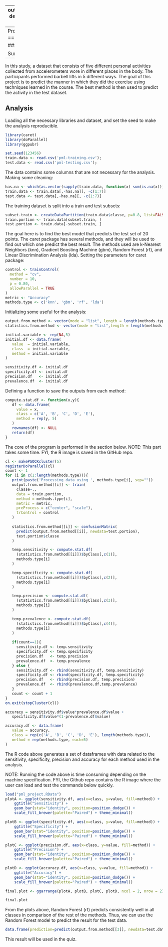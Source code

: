
---
output:
  html_document: default
  pdf_document: default
---
Project Assignment
==================

### **Author**: A. Lam

Summary
-------

In this study, a dataset that consists of five different personal activities collected from accelerometers wore in different 
places in the body. The participants performed barbell lifts in 5 different ways. The goal of this project is to predict the 
manner in which they did the exercise using techniques learned in the course.  The best method is then used to predict the 
activity in the test dataset.

Analysis
--------

Loading all the necessary libraries and dataset, and set the seed to make 
the analysis reproducible.

```r
library(caret)
library(doParallel)
library(ggpubr)

set.seed(123456)
train.data <- read.csv('pml-training.csv');
test.data <- read.csv('pml-testing.csv');
```

The data contains some columns that are not necessary for the analysis. 
Making some cleaning:

```r
has.na <- which(as.vector(sapply(train.data, function(x) sum(is.na(x))))!=0)
train.data <- train.data[,-has.na][, -c(1:7)]
test.data <- test.data[,-has.na][, -c(1:7)] 
```

The training dataset is split into a train and test subsets:

```r
subset.train <- createDataPartition(train.data$classe, p=0.8, list=FALSE)
train.portion <- train.data[subset.train, ]
test.portion <- train.data[-subset.train, ]
```

The goal here is to find the best model that predicts the test set of 20 points. 
The caret package has several methods, and they will be used to find out which one 
predict the best result. The methods used are k-Nearest Neighbors (knn), 
Gradient Boosting Machine (gbm), Random Forest (rf), and Linear Discrimination Analysis
(lda). Setting the parameters for caret package:

```r
control <- trainControl(
  method = "cv",
  number = 10,
  p = 0.80,
  allowParallel = TRUE
)
metric <- "Accuracy"
methods.type <- c('knn', 'gbm', 'rf', 'lda')
```

Initializing some useful for the analysis:

```r
output.from.method <- vector(mode = "list", length = length(methods.type))
statistics.from.method <- vector(mode = "list",length = length(methods.type))

initial.variable <- rep(NA,5)
initial.df <- data.frame(
   value  = initial.variable,
   class  = initial.variable,
   method = initial.variable
)

sensitivity.df <- initial.df
specificity.df <- initial.df
precision.df   <- initial.df
prevalence.df  <- initial.df

```

Defining a function to save the outputs from each method:

```r
compute.stat.df <- function(x,y){
   df <- data.frame(
     value = x,
     class = c('A', 'B', 'C', 'D', 'E'),
     method = rep(y, 5)
   )
   rownames(df) <- NULL
   return(df)
}
``` 

The core of the program is performed in the section below.
NOTE: This part takes some time. FYI, the R image is saved in the GitHub
repo.

```r
cl <- makePSOCKcluster(5)
registerDoParallel(cl)
count <- 1
for (i in c(1:length(methods.type))){
   print(paste('Processing data using ', methods.type[i], sep=""))
   output.from.method[[i]] <- train(
     classe~.,
     data = train.portion,
     method = methods.type[i],
     metric = metric,
     preProcess = c("center", "scale"),
     trControl = control
   )
   
   statistics.from.method[[i]] <- confusionMatrix(
     predict(output.from.method[[i]], newdata=test.portion),
     test.portion$classe
   )

   temp.sensitivity <- compute.stat.df(
     (statistics.from.method[[i]])$byClass[,c(1)],
     methods.type[i]
   )

   temp.specificity <- compute.stat.df(
     (statistics.from.method[[i]])$byClass[,c(2)],
     methods.type[i]
   )

   temp.precision <- compute.stat.df(
     (statistics.from.method[[i]])$byClass[,c(3)],
     methods.type[i]
   )

   temp.prevalence <- compute.stat.df(
     (statistics.from.method[[i]])$byClass[,c(4)],
     methods.type[i]
   )
   
   if(count==1){
     sensitivity.df <- temp.sensitivity
     specificity.df <- temp.specificity
     precision.df   <- temp.precision
     prevalence.df  <- temp.prevalence
   } else {
     sensitivity.df <- rbind(sensitivity.df, temp.sensitivity)
     specificity.df <- rbind(specificity.df, temp.specificity)
     precision.df   <- rbind(precision.df, temp.precision)
     prevalence.df  <- rbind(prevalence.df,temp.prevalence)
   }
   count <- count + 1
}
on.exit(stopCluster(cl))

accuracy = sensitivity.df$value*prevalence.df$value +
   specificity.df$value*(1-prevalence.df$value) 

accuracy.df <- data.frame(
   value = accuracy,
   class = rep(c('A', 'B', 'C', 'D', 'E'), length(methods.type)),
   method = rep(methods.type, each=5)
)

```

The R code above generates a set of dataframes with data related to the 
sensitivity, specificity, precision and accuracy for each method used in the analysis. 

NOTE: Running the code above is time consuming depending on the machine
specification. FYI, the Github repo contains the R image where the user
can load and test the commands below quickly.

```r
load("pml_project.RData")
plotA <- ggplot(sensitivity.df, aes(x=class, y=value, fill=method)) +
    ggtitle("Sensitivity") + 
    geom_bar(stat="identity", position=position_dodge()) +
    scale_fill_brewer(palette="Paired") + theme_minimal()

plotB <- ggplot(specificity.df, aes(x=class, y=value, fill=method)) +
    ggtitle("Specificity") +
    geom_bar(stat="identity", position=position_dodge()) +
    scale_fill_brewer(palette="Paired") + theme_minimal()

plotC <- ggplot(precision.df, aes(x=class, y=value, fill=method)) +
    ggtitle("Precision") +
    geom_bar(stat="identity", position=position_dodge()) +
    scale_fill_brewer(palette="Paired") + theme_minimal()

plotD <- ggplot(accuracy.df, aes(x=class, y=value, fill=method)) +
    ggtitle("Accuracy") +
    geom_bar(stat="identity", position=position_dodge()) +
    scale_fill_brewer(palette="Paired") + theme_minimal()

final.plot <- ggarrange(plotA, plotB, plotC, plotD, ncol = 2, nrow = 2)

final.plot
```

From the plots above, Random Forest (rf) predicts consistently well 
in all classes in comparison of the rest of the methods. Thus, we can use 
the Random Forest model to predict the result for the
test data.

```r
data.frame(prediction=predict(output.from.method[[3]], newdata=test.data))
``` 

This result will be used in the quiz.